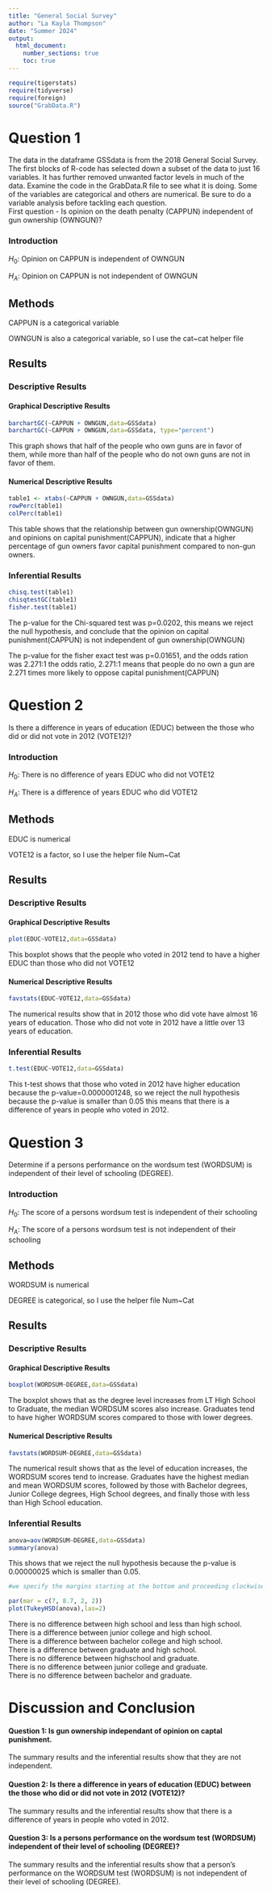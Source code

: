 ```yaml
---
title: "General Social Survey"
author: "La Kayla Thompson"
date: "Summer 2024"
output: 
  html_document:
    number_sections: true
    toc: true
---
```



```r
require(tigerstats)
require(tidyverse)
require(foreign)
source("GrabData.R")
```




#  Question 1

<!--In this section you explain what you are trying to show.  Where did the data come from?  What is the research or other question you are trying to answer?!-->

The data in the dataframe GSSdata is from the 2018 General Social Survey. The first blocks of R-code has selected down a subset of the data to just 16 variables. It has further removed unwanted factor levels in much of the data. Examine the code in the GrabData.R file to see what it is doing. Some of the variables are categorical and others are numerical. Be sure to do a variable analysis before tackling each question.  
First question - Is opinion on the death penalty (CAPPUN) independent of gun ownership (OWNGUN)?


### Introduction 
$H_0$: Opinion on CAPPUN is independent of OWNGUN 

$H_A$: Opinion on CAPPUN is not independent of OWNGUN

## Methods

<!--Decide on your methods:  use "variable analysis" or other appropriate descriptors.  Make sure to choose at least one graphical method and at least one numerical method.!-->

CAPPUN is a categorical variable

OWNGUN is also a categorical variable, so I use the cat~cat helper file

## Results

<!--Divide this section into two sub-sections:  One for your descriptive  results and one for your inferential results.!-->

### Descriptive Results

#### Graphical Descriptive Results

<!--Graphical results here.  Make sure to show your code.  Provide appropriate labels for axes, giving units if possible, and provide a good title for the graph, too.  Use the graphical results to describe the patterns if any that exist in the data as focused toward the research question!-->

```r
barchartGC(~CAPPUN + OWNGUN,data=GSSdata)
barchartGC(~CAPPUN + OWNGUN,data=GSSdata, type="percent")

```

This graph shows that half of the people who own guns are in favor of them, while more than half of the people who do not own guns are not in favor of them.

#### Numerical Descriptive Results

```r
table1 <- xtabs(~CAPPUN + OWNGUN,data=GSSdata)
rowPerc(table1)
colPerc(table1)
```

This table shows that the relationship between gun ownership(OWNGUN) and opinions on capital punishment(CAPPUN), indicate that a higher percentage of gun owners favor capital punishment compared to non-gun owners.

<!--Numerical results go here. Use the numerical results to describe the patterns if any that exist in the data as focused toward the research question!-->

### Inferential Results

<!--State hypothesis clearly.  Make sure your discussion of the inferential test covers all the aspects that the test output produces, such as test statistic, p-value etc.  Make a decision about the null hypothesis, explain the assumptions on which the selected test/procedure was based, and why the chosen procedure satisfys the assumptions and is appropriate to answer the research question!-->

```r
chisq.test(table1)
chisqtestGC(table1)
fisher.test(table1)
```

The p-value for the Chi-squared test was p=0.0202, this means we reject the null hypothesis, and conclude that the opinion on capital punishment(CAPPUN) is not independent of gun ownership(OWNGUN)

The p-value for the fisher exact test was p=0.01651, and the odds ration was 2.271:1
the odds ratio, 2.271:1 means that people do no own a gun are 2.271 times more likely to oppose capital punishment(CAPPUN) 

#  Question 2

<!--In this section you explain what you are trying to show.  Where did the data come from?  What is the research or other question you are trying to answer?!-->

Is there a difference in years of education (EDUC) between the those who did or did not vote in 2012 (VOTE12)?


### Introduction 
$H_0$: There is no difference of years EDUC who did not VOTE12

$H_A$: There is a difference of years EDUC who did VOTE12

## Methods

<!--Decide on your methods:  use "variable analysis" or other appropriate descriptors.  Make sure to choose at least one graphical method and at least one numerical method.!-->

EDUC is numerical 

VOTE12 is a factor, so I use the helper file Num~Cat 

## Results

<!--Divide this section into two sub-sections:  One for your descriptive  results and one for your inferential results.!-->

### Descriptive Results

#### Graphical Descriptive Results

<!--Graphical results here.  Make sure to show your code.  Provide appropriate labels for axes, giving units if possible, and provide a good title for the graph, too.  Use the graphical results to describe the patterns if any that exist in the data as focused toward the research question!-->

```r
plot(EDUC~VOTE12,data=GSSdata)
```

This boxplot shows that the people who voted in 2012 tend to have a  higher EDUC than those who did not VOTE12

#### Numerical Descriptive Results

<!--Numerical results go here. Use the numerical results to describe the patterns if any that exist in the data as focused toward the research question!-->

```r
favstats(EDUC~VOTE12,data=GSSdata)
```

The numerical results show that in 2012 those who did vote have almost 16 years of education. Those who did not vote in 2012 have a little over 13 years of education.

### Inferential Results

<!--State hypothesis clearly.  Make sure your discussion of the inferential test covers all the aspects that the test output produces, such as test statistic, p-value etc.  Make a decision about the null hypothesis, explain the assumptions on which the selected test/procedure was based, and why the chosen procedure satisfys the assumptions and is appropriate to answer the research question!-->

```r
t.test(EDUC~VOTE12,data=GSSdata)
```

This t-test shows that those who voted in 2012 have higher education because the p-value=0.0000001248, so we reject the null hypothesis because the p-value is smaller than 0.05 this means that there is a difference of years in people who voted in 2012. 

#  Question 3

<!--In this section you explain what you are trying to show.  Where did the data come from?  What is the research or other question you are trying to answer?!-->

Determine if a persons performance on the wordsum test (WORDSUM) is independent of their level of schooling (DEGREE).

### Introduction 
$H_0$: The score of a persons wordsum test is independent of their schooling

$H_A$: The score of a persons wordsum test is not independent of their schooling

## Methods

<!--Decide on your methods:  use "variable analysis" or other appropriate descriptors.  Make sure to choose at least one graphical method and at least one numerical method.!-->

WORDSUM is numerical

DEGREE is categorical, so I use the helper file Num~Cat

## Results

<!--Divide this section into two sub-sections:  One for your descriptive  results and one for your inferential results.!-->

### Descriptive Results

#### Graphical Descriptive Results

<!--Graphical results here.  Make sure to show your code.  Provide appropriate labels for axes, giving units if possible, and provide a good title for the graph, too.  Use the graphical results to describe the patterns if any that exist in the data as focused toward the research question!-->

```r
boxplot(WORDSUM~DEGREE,data=GSSdata)
```

The boxplot shows that as the degree level increases from LT High School to Graduate, the median WORDSUM scores also increase. Graduates tend to have higher WORDSUM scores compared to those with lower degrees.

#### Numerical Descriptive Results

<!--Numerical results go here. Use the numerical results to describe the patterns if any that exist in the data as focused toward the research question!-->

```r
favstats(WORDSUM~DEGREE,data=GSSdata)
```

The numerical result shows that as the level of education increases, the WORDSUM scores tend to increase. Graduates have the highest median and mean WORDSUM scores, followed by those with Bachelor degrees, Junior College degrees, High School degrees, and finally those with less than High School education.

### Inferential Results

<!--State hypothesis clearly.  Make sure your discussion of the inferential test covers all the aspects that the test output produces, such as test statistic, p-value etc.  Make a decision about the null hypothesis, explain the assumptions on which the selected test/procedure was based, and why the chosen procedure satisfys the assumptions and is appropriate to answer the research question!-->

```r
anova=aov(WORDSUM~DEGREE,data=GSSdata)
summary(anova)
```

This shows that we reject the null hypothesis because the p-value is 0.00000025 which is smaller than 0.05.

```r
#we specify the margins starting at the bottom and proceeding clockwise - thus 8.7 is the left side margin to hold the names of the factors

par(mar = c(7, 8.7, 2, 2))
plot(TukeyHSD(anova),las=2)
```

There is no difference between high school and less than high school.  
There is a difference between junior college and high school.   
There is a difference between bachelor college and high school.  
There is a difference between graduate and high school.  
There is no difference between highschool and graduate.  
There is no difference between junior college and graduate.  
There is no difference between bachelor and graduate.  

# Discussion and Conclusion

<!--Discussion and conclusion here.  If you found a relationship be sure to consider whether the relationship occurs because one of the variavbles causes the other, or whether they perhasps are related for some other reason.  Watch the chapter 6 videos from the GeorgeTown videos collection.!-->

#### Question 1: Is gun ownership independant of opinion on captal punishment. 

The summary results and the inferential results show that they are not independent.

#### Question 2: Is there a difference in years of education (EDUC) between the those who did or did not vote in 2012 (VOTE12)?

The summary results and the inferential results show that there is a difference of years in people who voted in 2012. 

#### Question 3: Is a persons performance on the wordsum test (WORDSUM) independent of their level of schooling (DEGREE)?

The summary results and the inferential results show that a person's performance on the WORDSUM test (WORDSUM) is not independent of their level of schooling (DEGREE).



